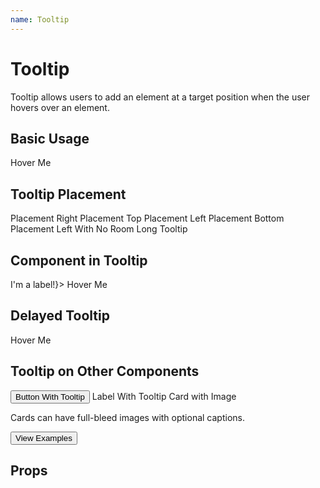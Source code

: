 ```yaml
---
name: Tooltip
---
```





# Tooltip

Tooltip allows users to add an element at a target position when the user hovers
over an element.

## Basic Usage

<Playground>
  <Tooltip title="Basic Tooltip">
    <CalciteA>Hover Me</CalciteA>
  </Tooltip>
</Playground>

## Tooltip Placement

<Playground>
  <div>
    <GuideExample label={`placement="right"`}>
      <Tooltip title="Basic Tooltip" placement="right">
        <CalciteA>Placement Right</CalciteA>
      </Tooltip>
    </GuideExample>
    <GuideExample label={`placement="top"`}>
      <Tooltip title="Basic Tooltip" placement="top">
        <CalciteA>Placement Top</CalciteA>
      </Tooltip>
    </GuideExample>
    <GuideExample label={`placement="left"`} style={{ textAlign: 'center' }}>
      <Tooltip title="Basic Tooltip" placement="left">
        <CalciteA>Placement Left</CalciteA>
      </Tooltip>
    </GuideExample>
    <GuideExample label={`placement="bottom"`}>
      <Tooltip title="Basic Tooltip" placement="bottom">
        <CalciteA>Placement Bottom</CalciteA>
      </Tooltip>
    </GuideExample>
    <GuideExample label={`placement="left"`}>
      <Tooltip title="Basic Tooltip" placement="left">
        <CalciteA>Placement Left With No Room</CalciteA>
      </Tooltip>
    </GuideExample>
    <GuideExample>
      <Tooltip
        positionFixed
        placement="right"
        title="Lorem ipsum dolor sit amet, consectetur adipisicing elit, sed do eiusmod tempor incididunt ut labore et dolore magna aliqua. Ut enim ad minim veniam, quis nostrud exercitation ullamco laboris nisi ut aliquip ex ea commodo consequat. Duis aute irure dolor in reprehenderit in voluptate velit esse cillum dolore eu fugiat nulla pariatur. Excepteur sint occaecat cupidatat non proident, sunt in culpa qui officia deserunt mollit anim id est laborum."
      >
        <CalciteA>Long Tooltip</CalciteA>
      </Tooltip>
    </GuideExample>
  </div>
</Playground>

## Component in Tooltip

<Playground>
  <Tooltip title={<Label>I'm a label!</Label>}>
    <CalciteA>Hover Me</CalciteA>
  </Tooltip>
</Playground>

## Delayed Tooltip

<Playground>
  <Tooltip title="It took me a while to show up..." enterDelay={1000}>
    <CalciteA>Hover Me</CalciteA>
  </Tooltip>
</Playground>

## Tooltip on Other Components

<Playground>
  <div>
    <GuideExample>
      <Tooltip title="This Button Has a Tooltip!">
        <Button>Button With Tooltip</Button>
      </Tooltip>
    </GuideExample>
    <GuideExample>
      <Tooltip title="This Label Has a Tooltip!">
        <Label>Label With Tooltip</Label>
      </Tooltip>
    </GuideExample>
    <GuideExample>
      <Tooltip title="This Card Has a Tooltip!">
        <Card style={{ maxWidth: '320px' }}>
          <CardImage
            src={cardImage}
            caption="Florida, January 1954"
            alt="Bridge Club, 1954"
          />
          <CardContent>
            <CardTitle>Card with Image</CardTitle>
            <p>Cards can have full-bleed images with optional captions.</p>
            <Button>View Examples</Button>
          </CardContent>
        </Card>
      </Tooltip>
    </GuideExample>
  </div>
</Playground>

## Props

<PropsTable of={Tooltip} />
